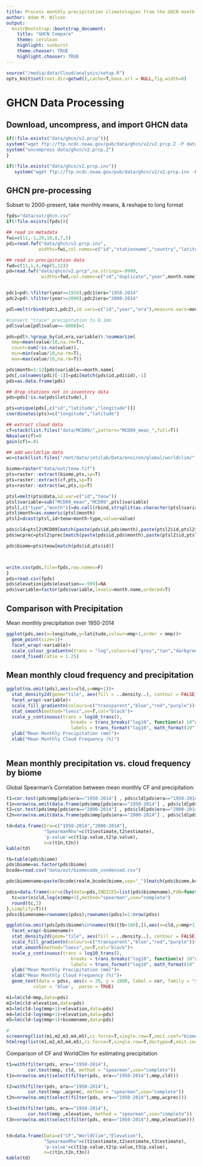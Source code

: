 ```yaml
---
title: Process monthly precipitation climatologies from the GHCN monthly database
author: Adam M. Wilson
output:
  knitrBootstrap::bootstrap_document:
    title: "GHCN Compare"
    theme: cerulean
    highlight: sunburst
    theme.chooser: TRUE
    highlight.chooser: TRUE
---    
```



```r
source("/media/data/Cloud/analysis/setup.R")
opts_knit$set(root.dir=getwd(),cache=T,base.url = NULL,fig.width=8)
```

# GHCN Data Processing
## Download, uncompress, and import GHCN data
```r
if(!file.exists("data/ghcn/v2.prcp")){
system("wget ftp://ftp.ncdc.noaa.gov/pub/data/ghcn/v2/v2.prcp.Z -P data/ghcn/")
system("uncompress data/ghcn/v2.prcp.Z")
}

if(!file.exists("data/ghcn/v2.prcp.inv"))
   system("wget ftp://ftp.ncdc.noaa.gov/pub/data/ghcn/v2/v2.prcp.inv -P data/ghcn/")

```


## GHCN pre-processing

Subset to 2000-present, take monthly means, & reshape to long format

```r
fpds="data/out/ghcn.csv"
if(!file.exists(fpds)){

## read in metadata
fwi=c(11,-1,20,10,8,7,5)
pdi=read.fwf("data/ghcn/v2.prcp.inv",
            widths=fwi,col.names=c("id","stationname","country","latitude","longitude","elevation"),comment.char="")

## read in precipitation data
fwd=c(11,1,4,rep(5,12))
pd=read.fwf("data/ghcn/v2.prcp",na.strings=-9999,
             widths=fwd,col.names=c("id","duplicate","year",month.name),comment.char="")


pdc1=pd%.%filter(year>=1950);pdc1$era="1950-2014"
pdc2=pd%.%filter(year>=2000);pdc2$era="2000-2014"

pdl=melt(rbind(pdc1,pdc2),id.vars=c("id","year","era"),measure.vars=month.name)

#convert "trace" precipitation to 0.1mm
pdl$value[pdl$value==-8888]=1

pds=pdl%.%group_by(id,era,variable)%.%summarize(
  mmp=mean(value/10,na.rm=T),
  count=sum(!is.na(value)),
  min=min(value/10,na.rm=T),
  max=max(value/10,na.rm=T))

pds$month=1:12[pds$variable==month.name]
pds[,colnames(pdi)[-1]]=pdi[match(pds$id,pdi$id),-1]
pds=as.data.frame(pds)

## drop stations not in inventory data
pds=pds[!is.na(pds$latitude),]

pts=unique(pds[,c("id","latitude","longitude")])
coordinates(pts)=c("longitude","latitude")

## extract cloud data
cf=stack(list.files("data/MCD09/",pattern="MCD09_mean_",full=T))
NAvalue(cf)=0
gain(cf)=.01

## add worldclim data
wc=stack(list.files("/mnt/data/jetzlab/Data/environ/global/worldclim/",pattern="prec_.*bil$",full=T)[c(1,4:11,2:3)])

biome=raster("data/out/teow.tif")
pts=raster::extract(biome,pts,sp=T)
pts=raster::extract(cf,pts,sp=T)
pts=raster::extract(wc,pts,sp=T)

ptsl=melt(pts@data,id.var=c("id","teow"))
ptsl$variable=sub("MCD09_mean","MCD09",ptsl$variable)
ptsl[,c("type","month")]=do.call(rbind,strsplit(as.character(ptsl$variable),"_"))
ptsl$month=as.numeric(ptsl$month)
ptsl2=dcast(ptsl,id+teow+month~type,value=value)

pds$cld=ptsl2$MCD09[match(paste(pds$id,pds$month),paste(ptsl2$id,ptsl2$month))]
pds$wcprec=ptsl2$prec[match(paste(pds$id,pds$month),paste(ptsl2$id,ptsl2$month))]

pds$biome=pts$teow[match(pds$id,pts$id)]



write.csv(pds,file=fpds,row.names=F)
}
pds=read.csv(fpds)
pds$elevation[pds$elevation==-999]=NA
pds$variable=factor(pds$variable,levels=month.name,ordered=T)
```

## Comparison with Precipitation 

Mean monthly precipitation over 1950-2014
```r
ggplot(pds,aes(x=longitude,y=latitude,colour=mmp+1,order = mmp))+
  geom_point(size=1)+
  facet_wrap(~variable)+
  scale_colour_gradientn(trans = "log",colours=c("grey","tan","darkgreen","green","purple"))+
  coord_fixed(ratio = 1.25)
```

## Mean monthly cloud frequency and precipitation

```r
ggplot(na.omit(pds),aes(x=cld,y=mmp+1))+
  stat_density2d(geom="tile", aes(fill = ..density..), contour = FALSE)+
  facet_wrap(~variable)+
  scale_fill_gradientn(colours=c("transparent","blue","red","purple"))+
  stat_smooth(method="loess",se=T,col="black")+
  scale_y_continuous(trans = log10_trans(),
                        breaks = trans_breaks("log10", function(x) 10^x),
                        labels = trans_format("log10", math_format(10^.x)))+
  ylab("Mean Monthly Precipitation (mm)")+
  xlab("Mean Monthly Cloud Frequency (%)")
  
```

## Mean monthly precipitation vs. cloud frequency by biome

Global Spearman's Correlation between mean monthly CF and precipitation:
```r
t1=cor.test(pds$mmp[pds$era=="1950-2014"] , pds$cld[pds$era=="1950-2014"] , method = "spearman",use="complete")
t1n=nrow(na.omit(data.frame(pds$mmp[pds$era=="1950-2014"] , pds$cld[pds$era=="1950-2014"])))
t2=cor.test(pds$mmp[pds$era=="2000-2014"] , pds$cld[pds$era=="2000-2014"] , method = "spearman",use="complete")
t2n=nrow(na.omit(data.frame(pds$mmp[pds$era=="2000-2014"] , pds$cld[pds$era=="2000-2014"])))

td=data.frame(Era=c("1950-2014","2000-2014"),
              "SpearmanRho"=c(t1$estimate,t2$estimate),
              'p-value'=c(t1$p.value,t2$p.value),
              n=c(t1n,t2n))
kable(td)
```

```r
tb=table(pds$biome)
pds$biome=as.factor(pds$biome)
bcode=read.csv("data/out/biomecode_condensed.csv")

pds$biomename=paste(bcode$realm,bcode$biome,sep="_")[match(pds$biome,bcode$icode)]

pdss=data.frame(cor=c(by(data=pds,INDICES=list(pds$biomename),FUN=function(x){
  tc=cor(x$cld,log(x$mmp+1),method="spearman",use="complete")
  round(tc,2)
},simplify=T)))
pdss$biomename=rownames(pdss);rownames(pdss)=1:nrow(pdss)

ggplot(na.omit(pds[pds$biome%in%names(tb)[tb>100],]),aes(x=cld,y=mmp+1))+
  facet_wrap(~biomename)+
  stat_density2d(geom="tile", aes(fill = ..density..), contour = FALSE)+
  scale_fill_gradientn(colours=c("transparent","blue","red","purple"))+
  stat_smooth(method="loess",se=T,col="black")+
  scale_y_continuous(trans = log10_trans(),
                        breaks = trans_breaks("log10", function(x) 10^x),
                        labels = trans_format("log10", math_format(10^.x)))+
  ylab("Mean Monthly Precipitation (mm)")+
  xlab("Mean Monthly Cloud Frequency (%)")+
  geom_text(data = pdss, aes(x = 20, y = 1000, label = cor, family = "serif"), 
          color = 'blue',  parse = TRUE)

```

```r
m1=lm(cld~mmp,data=pds)
m2=lm(cld~elevation,data=pds)
m3=lm(cld~log(mmp+1)+elevation,data=pds)
m4=lm(cld~log(mmp+1)+elevation,data=pds)
m5=lm(cld~log(mmp+1)+biomename,data=pds)

#
screenreg(list(m1,m2,m3,m4,m5),ci.force=T,single.row=T,omit.coef="biome")
htmlreg(list(m1,m2,m3,m4,m5),ci.force=T,single.row=T,doctype=F,omit.coef="biome")
```

Comparison of CF and WorldClim for estimating precipitation
```r
t1=with(filter(pds, era=="1950-2014"), 
        cor.test(mmp, cld, method = "spearman",use="complete"))
t1n=nrow(na.omit(select(filter(pds, era=="1950-2014"),mmp,cld)))

t2=with(filter(pds, era=="1950-2014"), 
        cor.test(mmp ,wcprec, method = "spearman",use="complete"))
t2n=nrow(na.omit(select(filter(pds, era=="1950-2014"),mmp,wcprec)))

t3=with(filter(pds, era=="1950-2014"), 
        cor.test(mmp ,elevation, method = "spearman",use="complete"))
t3n=nrow(na.omit(select(filter(pds, era=="1950-2014"),mmp,elevation)))


td=data.frame(Data=c("CF","WorldClim","Elevation"),
              "SpearmanRho"=c(t1$estimate,t2$estimate,t3$estimate),
              'p-value'=c(t1$p.value,t2$p.value,t3$p.value),
              n=c(t1n,t2n,t3n))
kable(td)


```